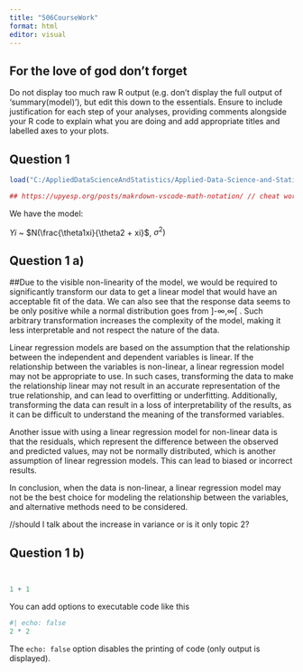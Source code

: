```yaml
---
title: "506CourseWork"
format: html
editor: visual
---
```


## For the love of god don't forget

Do not display too much raw R output (e.g. don’t display the full output of
‘summary(model)’), but edit this down to the essentials. Ensure to include justification for each step of your
analyses, providing comments alongside your R code to explain what you are doing and add appropriate titles
and labelled axes to your plots.


## Question 1

```r

load("C:/AppliedDataScienceAndStatistics/Applied-Data-Science-and-Statistics/Term2/StatisticalDataModeling/datasets_exercises_Assessment.RData")

## https://upyesp.org/posts/makrdown-vscode-math-notation/ // cheat worksheet
```

We have the model: 

$Yi$ ~ $N(\frac{\theta1xi}{\theta2 + xi}$, $\sigma^2)$

## Question 1 a)

##Due to the visible non-linearity of the model, we would be required to significantly transform our data to get a linear model that would have an acceptable fit of the data. We can also see that the response data seems to be only positive while a normal distribution goes from ]-$\infty$,$\infty$[ . Such arbitrary transformation increases the complexity of the model, making it less interpretable and not respect the nature of the data.


Linear regression models are based on the assumption that the relationship between the independent and dependent variables is linear. If the relationship between the variables is non-linear, a linear regression model may not be appropriate to use. In such cases, transforming the data to make the relationship linear may not result in an accurate representation of the true relationship, and can lead to overfitting or underfitting. Additionally, transforming the data can result in a loss of interpretability of the results, as it can be difficult to understand the meaning of the transformed variables.

Another issue with using a linear regression model for non-linear data is that the residuals, which represent the difference between the observed and predicted values, may not be normally distributed, which is another assumption of linear regression models. This can lead to biased or incorrect results.

In conclusion, when the data is non-linear, a linear regression model may not be the best choice for modeling the relationship between the variables, and alternative methods need to be considered.


//should I talk about the increase in variance or is it only topic 2?



## Question 1 b)



```r



```


```r



```

```r
1 + 1
```

You can add options to executable code like this

```r
#| echo: false
2 * 2
```

The `echo: false` option disables the printing of code (only output is
displayed).
